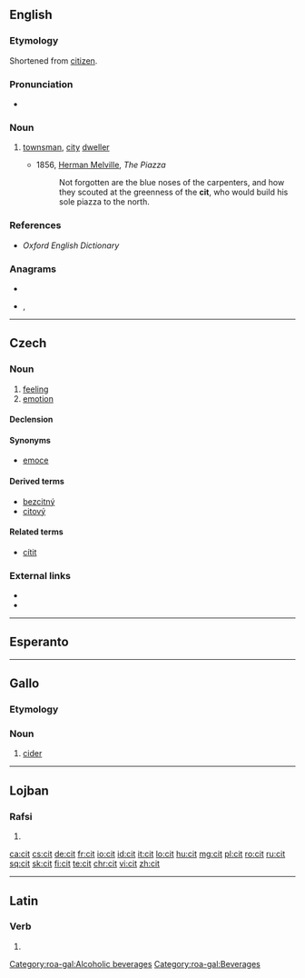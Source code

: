 ==English==

===Etymology===
Shortened from [[citizen]].

===Pronunciation===
* {{IPA|/sɪt/|lang=en}}

===Noun===
{{en-noun}}

# {{label|en|archaic|derogatory}} [[townsman]], [[city]] [[dweller]]
#* 1856, [[w:Herman Melville|Herman Melville]], ''The Piazza''
#*: Not forgotten are the blue noses of the carpenters, and how they scouted at the greenness of the '''cit''', who would build his sole piazza to the north.

===References===
* ''Oxford English Dictionary''

===Anagrams===
* {{l|en|ICT}}
* {{l|en|tic}}, {{l|en|TIC}}

----

==Czech==

===Noun===
{{cs-noun|g=m}}

# [[feeling]]
# [[emotion]]

====Declension====
{{cs-decl-noun
|cit|citu|citu|cit|cite|citu|citem
|city|citů|citům|city|city|citech|city
}}

====Synonyms====
* [[emoce]]

====Derived terms====
* [[bezcitný]] {{g|m}}
* [[citový]]

====Related terms====
* [[cítit]]

===External links===
* {{R:PSJC}}
* {{R:SSJC}}

----

==Esperanto==
{{no entry|because=unattested|lang=eo}}

----

==Gallo==

===Etymology===
{{rfe|lang=roa-gal}}

===Noun===
{{roa-gal-noun|m}}

# [[cider]]

[[Category:roa-gal:Alcoholic beverages]]
[[Category:roa-gal:Beverages]]

----

==Lojban==

===Rafsi===
{{jbo-rafsi}}

# {{jbo-rafsi of|citno}}

[[ca:cit]]
[[cs:cit]]
[[de:cit]]
[[fr:cit]]
[[io:cit]]
[[id:cit]]
[[it:cit]]
[[lo:cit]]
[[hu:cit]]
[[mg:cit]]
[[pl:cit]]
[[ro:cit]]
[[ru:cit]]
[[sq:cit]]
[[sk:cit]]
[[fi:cit]]
[[te:cit]]
[[chr:cit]]
[[vi:cit]]
[[zh:cit]]

----
==Latin==

===Verb===
{{la-verb-form|cit}}

# {{conjugation of|ciō||3|s|pres|act|ind|lang=la}}
{{rfc-auto}}